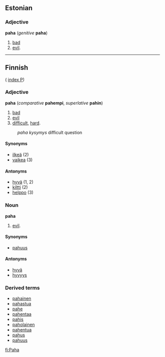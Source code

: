 ==Estonian==

===Adjective===
'''paha''' (''genitive'' '''paha''')

# [[bad]]
# [[evil]].

----



==Finnish==
( [[Wiktionary:Finnish_index_p|index P]])

===Adjective===
'''paha''' (''comparative'' '''pahempi''', ''superlative'' '''pahin''')

# [[bad]]
# [[evil]]
# [[difficult]], [[hard]].
:''paha kysymys'' difficult question

====Synonyms====
*[[ilkeä]] (2)
*[[vaikea]] (3)

====Antonyms====
*[[hyvä]] (1, 2)
*[[kiltti]] (2)
*[[helppo]] (3)

===Noun===
'''paha'''

# [[evil]].

====Synonyms====
*[[pahuus]]

====Antonyms====
*[[hyvä]]
*[[hyvyys]]

===Derived terms===
*[[pahainen]]
*[[pahastua]]
*[[pahe]]
*[[pahentaa]]
*[[pahis]]
*[[paholainen]]
*[[pahentua]]
*[[pahus]]
*[[pahuus]]

[[fi:Paha]]